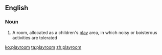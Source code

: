 ==English==

===Noun===
{{en-noun}}

# A room, allocated as a children's [[play]] area, in which noisy or boisterous activities are tolerated

[[ko:playroom]]
[[ta:playroom]]
[[zh:playroom]]
